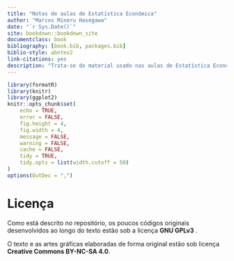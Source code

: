 ```yaml
--- 
title: "Notas de aulas de Estatística Econômica"
author: "Marcos Minoru Hasegawa"
date: "`r Sys.Date()`"
site: bookdown::bookdown_site
documentclass: book
bibliography: [book.bib, packages.bib]
biblio-style: abntex2
link-citations: yes
description: "Trata-se do material usado nas aulas de Estatística Econômica e Introdução à Econometria SE305 do curso de Economia da Universidade Federal do Paranà."
---
```


```r
library(formatR)
library(knitr)
library(ggplot2)
knitr::opts_chunk$set(
	echo = TRUE,
	error = FALSE,
	fig.height = 4,
	fig.width = 4,
	message = FALSE,
	warning = FALSE,
	cache = FALSE,
	tidy = TRUE,
	tidy.opts = list(width.cutoff = 50)
)
options(OutDec = ",")
```

# Licença {-}

Como está descrito no repositório, os poucos códigos originais desenvolvidos ao longo do texto estão sob a licença **GNU GPLv3** .

O texto e as artes gráficas elaboradas de forma original estão sob licença **Creative Commons BY-NC-SA 4.0**.

